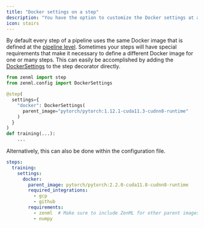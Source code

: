 ```yaml
---
title: "Docker settings on a step"
description: "You have the option to customize the Docker settings at a step level."
icon: stairs
---
```


By default every step of a pipeline uses the same Docker image that is defined at the [pipeline level](/latest/usage/project-setup/customize-docker-builds/docker-settings-on-a-pipeline). Sometimes your steps will have special requirements that make it necessary to define a different Docker image for one or many steps. This can easily be accomplished by adding the [DockerSettings](https://sdkdocs.zenml.io/latest/core%5Fcode%5Fdocs/core-config/#zenml.config.docker%5Fsettings.DockerSettings) to the step decorator directly.

```py
from zenml import step
from zenml.config import DockerSettings

@step(
  settings={
    "docker": DockerSettings(
      parent_image="pytorch/pytorch:1.12.1-cuda11.3-cudnn8-runtime"
    )
  }
)
def training(...):
	...
```

Alternatively, this can also be done within the configuration file.

```yaml
steps:
  training:
    settings:
      docker:
        parent_image: pytorch/pytorch:2.2.0-cuda11.8-cudnn8-runtime
        required_integrations:
          - gcp
          - github
        requirements:
          - zenml  # Make sure to include ZenML for other parent images
          - numpy
```
